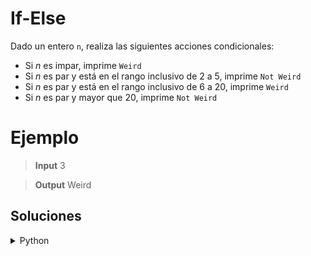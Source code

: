 # If-Else

Dado un entero `n`, realiza las siguientes acciones condicionales:
- Si $n$ es impar, imprime `Weird`
- Si $n$ es par y está en el rango inclusivo de 2 a 5, imprime `Not Weird`
- Si $n$ es par y está en el rango inclusivo de 6 a 20, imprime `Weird`
- Si $n$ es par y mayor que 20, imprime `Not Weird`

# Ejemplo

> **Input** 
> 3

> **Output**
> Weird

## Soluciones

<details>
    <summary>Python</summary>
```python
def classify_number(n):
    
    # Verificar si n es impar
    if n % 2 == 1:
        return "Weird"
    
    # Si n es par, verificar los rangos
    else:
        if 2 <= n <= 5:
            return "Not Weird"
        elif 6 <= n <= 20:
            return "Weird"
        else:  
            return "Not Weird"
```
</details>